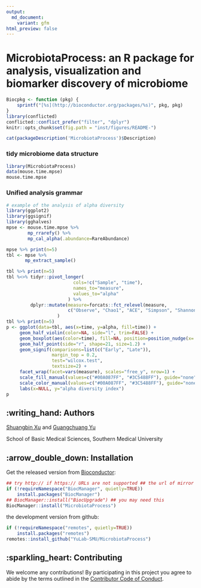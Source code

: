 ```yaml
---
output: 
  md_document:
    variant: gfm
html_preview: false
---
```


<!-- README.md is generated from README.Rmd. Please edit that file -->

# MicrobiotaProcess: an R package for analysis, visualization and biomarker discovery of microbiome

```r
Biocpkg <- function (pkg) {
    sprintf("[%s](http://bioconductor.org/packages/%s)", pkg, pkg)
}
library(conflicted)
conflicted::conflict_prefer("filter", "dplyr")
knitr::opts_chunk$set(fig.path = "inst/figures/README-")
```

```r
cat(packageDescription('MicrobiotaProcess')$Description)
```

### tidy microbiome data structure

```r
library(MicrobiotaProcess)
data(mouse.time.mpse)
mouse.time.mpse
```

### Unified analysis grammar

```r
# example of the analysis of alpha diversity
library(ggplot2)
library(ggsignif)
library(gghalves)
mpse <- mouse.time.mpse %>%
        mp_rrarefy() %>%
        mp_cal_alpha(.abundance=RareAbundance)

mpse %>% print(n=5)
tbl <- mpse %>%
       mp_extract_sample()

tbl %>% print(n=5)
tbl %<>% tidyr::pivot_longer(
                         cols=!c("Sample", "time"), 
                         names_to="measure", 
                         values_to="alpha"
                       ) %>%
         dplyr::mutate(measure=forcats::fct_relevel(measure, 
                       c("Observe", "Chao1", "ACE", "Simpson", "Shannon", "J"))
                   )
tbl %>% print(n=5)
p <- ggplot(data=tbl, aes(x=time, y=alpha, fill=time)) +
     geom_half_violin(color=NA, side="l", trim=FALSE) +
     geom_boxplot(aes(color=time), fill=NA, position=position_nudge(x=.22), width=0.2) +
     geom_half_point(side="r", shape=21, size=1.2) +
     geom_signif(comparisons=list(c("Early", "Late")), 
                 margin_top = 0.2,
                 test="wilcox.test", 
                 textsize=2) +
     facet_wrap(facet=vars(measure), scales="free_y", nrow=1) +
     scale_fill_manual(values=c("#00A087FF", "#3C5488FF"), guide="none") +
     scale_color_manual(values=c("#00A087FF", "#3C5488FF"), guide="none") +
     labs(x=NULL, y="alpha diversity index")
p
```

## :writing_hand: Authors

[Shuangbin Xu](https://github.com/xiangpin) and [Guangchuang Yu](https://guangchuangyu.github.io)

School of Basic Medical Sciences, Southern Medical University

## :arrow_double_down: Installation

Get the released version from [Bioconductor](https://bioconductor.org/packages/release/bioc/html/MicrobiotaProcess.html):

```r
## try http:// if https:// URLs are not supported ## the url of mirror
if (!requireNamespace("BiocManager", quietly=TRUE))
    install.packages("BiocManager")
## BiocManager::install("BiocUpgrade") ## you may need this
BiocManager::install("MicrobiotaProcess")
```

the development version from github:

```r
if (!requireNamespace("remotes", quietly=TRUE))
    install.packages("remotes")
remotes::install_github("YuLab-SMU/MicrobiotaProcess")
```

## :sparkling_heart: Contributing

We welcome any contributions! By participating in this project you agree to abide 
by the terms outlined in the [Contributor Code of Conduct](CONDUCT.md).
